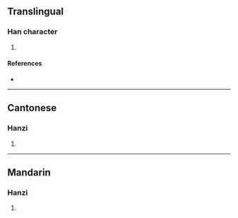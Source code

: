{{character info/new}}
==Translingual==

===Han character===
{{Han char|rn=82|rad=毛|as=08|sn=12|four=20716|canj=HUYTR|ids=⿺毛咅}}

# {{defn|Han|sort=毛08}}

====References====
* {{Han ref|kx=0594.110|dkj=16864|dj=0986.110|hdz=32000.140|uh=6BF0|ud=27632|bh=D9E3|bd=55779}}

----

==Cantonese==

===Hanzi===
{{yue-hanzi|jyut=[[pui4]]|y=pui4}}

# {{defn|lang=yue|sort=毛08}}

----

==Mandarin==

===Hanzi===
{{cmn-hanzi|pin=[[péi]] ([[pei2]])|wg=p'ei<sup>2</sup>}}

# {{defn|lang=cmn|sort=毛08}}